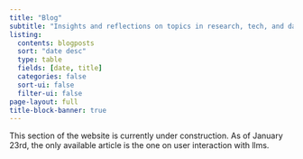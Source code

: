 ```yaml
---
title: "Blog"
subtitle: "Insights and reflections on topics in research, tech, and data science."
listing:
  contents: blogposts
  sort: "date desc"
  type: table
  fields: [date, title]
  categories: false
  sort-ui: false
  filter-ui: false
page-layout: full
title-block-banner: true
---
```


This section of the website is currently under construction. As of January 23rd, the only available article is the one on user interaction with llms.

